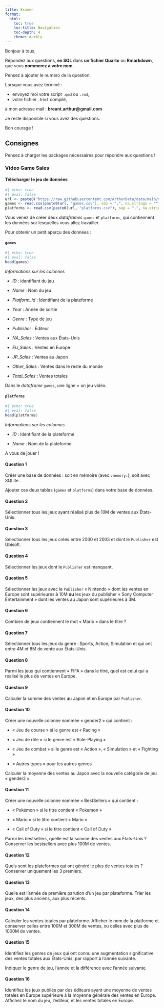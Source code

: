 ```yaml
---
title: Examen
format: 
  html:
    toc: true
    toc-title: Navigation
    toc-depth: 4
    theme: darkly
---
```


Bonjour à tous, 

Répondez aux questions, **en SQL** dans **un fichier Quarto** ou **Rmarkdown**, que vous **nommerez à votre nom**.

Pensez à ajouter le numéro de la question.

Lorsque vous avez terminé : 

- envoyez moi votre script `.qmd` ou `.rmd`, 
- votre fichier `.html` compilé,

à mon adresse mail : **breant.arthur@gmail.com**

Je reste disponible si vous avez des questions.

Bon courage !

## Consignes

Pensez à charger les packages nécessaires pour répondre aux questions !

### Video Game Sales

#### Télécharger le jeu de données

```r
#| echo: true
#| eval: false
url <- paste0("https://raw.githubusercontent.com/ArthurData/data/main/vgsales/")
games <- read.csv(paste0(url, "games.csv"), sep = ",", na.strings = "")
platforms <- read.csv(paste0(url, "platforms.csv"), sep = ",", na.strings = "")
```

Vous venez de créer deux _dataframes_ `games` et `platforms`, qui contiennent les données sur lesquelles vous allez travailler.

Pour obtenir un petit aperçu des données :

#### `games`

```r
#| echo: true
#| eval: false
head(games)
```

_Informations sur les colonnes_

- _ID_ : identifiant du jeu 

- _Name_ : Nom du jeu

- *Platform_id* : Identifiant de la plateforme

- _Year_ : Année de sortie

- _Genre_ : Type de jeu
 
- _Publisher_ : Éditeur

- *NA_Sales* : Ventes aux États-Unis
 
- *EU_Sales* : Ventes en Europe
 
- *JP_Sales* : Ventes au Japon

- *Other_Sales* : Ventes dans le reste du monde

- *Total_Sales* : Ventes totales

Dans le *dataframe* `games`, une ligne = un jeu vidéo.

#### `platforms`

```r
#| echo: true
#| eval: false
head(platforms)
```

_Informations sur les colonnes_

- _ID_ : Identifiant de la plateforme

- _Name_ : Nom de la plateforme

A vous de jouer !

#### Question 1

Créer une base de données : soit en mémoire (avec `:memory:`), soit avec SQLite.

Ajouter ces deux tables (`games` et `platforms`) dans votre base de données.

#### Question 2

Sélectionner tous les jeux ayant réalisé plus de 10M de ventes aux États-Unis.

#### Question 3

Sélectionner tous les jeux créés entre 2000 et 2003 et dont le `Publisher` est Ubisoft.

#### Question 4

Sélectionner les jeux dont le `Publisher` est manquant.

#### Question 5

Sélectionner les jeux avec le `Publisher` « Nintendo » dont les ventes en Europe sont supérieures à 10M **ou** les jeux du publisher « Sony Computer Entertainment » dont les ventes au Japon sont supérieures à 3M.

#### Question 6

Combien de jeux contiennent le mot « Mario » dans le titre ?

#### Question 7

Sélectionner tous les jeux du genre : Sports, Action, Simulation et qui ont entre 4M et 8M de vente aux États-Unis.

#### Question 8

Parmi les jeux qui contiennent « FIFA » dans le titre, quel est celui qui a réalisé le plus de ventes en Europe.

#### Question 9

Calculer la somme des ventes au Japon et en Europe par `Publisher`.

#### Question 10

Créer une nouvelle colonne nommée « gender2 » qui contient :

- « Jeu de course » si le genre est « Racing »

- « Jeu de rôle » si le genre est « Role-Playing »

- « Jeu de combat » si le genre est « Action », « Simulation » et « Fighting »

- « Autres types » pour les autres genres

Calculer la moyenne des ventes au Japon avec la nouvelle catégorie de jeu « gender2 ».

#### Question 11

Créer une nouvelle colonne nommée « BestSellers » qui contient :

- « Pokémon » si le titre contient « Pokemon »

- « Mario » si le titre contient « Mario »

- « Call of Duty » si le titre contient « Call of Duty »

Parmi les bestsellers, quelle est la somme des ventes aux États-Unis ? Conserver les bestsellers avec plus 100M de ventes.

#### Question 12

Quels sont les plateformes qui ont généré le plus de ventes totales ? Conserver uniquement les 3 premiers.

#### Question 13

Quelle est l’année de première parution d’un jeu par plateforme. Trier les jeux, des plus anciens, aux plus récents.

#### Question 14

Calculer les ventes totales par plateforme. Afficher le nom de la platforme et conserver celles entre 100M et 300M de ventes, ou celles avec plus de 1000M de ventes.

#### Question 15

Identifiez les genres de jeux qui ont connu une augmentation significative des ventes totales aux États-Unis, par rapport à l'année suivante. 

Indiquer le genre de jeu, l'année et la différence avec l'année suivante. 

#### Question 16

Identifiez les jeux publiés par des éditeurs ayant une moyenne de ventes totales en Europe supérieure à la moyenne générale des ventes en Europe. Affichez le nom du jeu, l'éditeur, et les ventes totales en Europe.